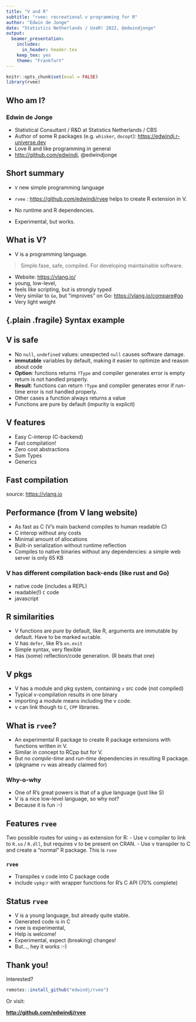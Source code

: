 ```yaml
---
title: "V and R"
subtitle: "rvee: recreational v programming for R" 
author: "Edwin de Jonge"
date: "Statistics Netherlands / UseR! 2022, @edwindjonge"
output:
  beamer_presentation:
    includes:
      in_header: header.tex
    keep_tex: yes
    theme: "Frankfurt"
---
```


```r
knitr::opts_chunk$set(eval = FALSE)
library(rvee)
```

##  {.plain .fragile}

```{=tex}
\begin{centering}
  \includegraphics[width=0.8\paperwidth]{img/rv}
  \par
\end{centering}
```
## Who am I?

### Edwin de Jonge

-   Statistical Consultant / R&D at Statistics Netherlands / CBS
-   Author of some R packages (e.g. `whisker`, `docopt`): <https://edwindj.r-universe.dev>
-   Love R and like programming in general
-   <http://github.com/edwindj>, @edwindjonge

## Short summary

\large

-   `V` new simple programming language

-   `rvee` : <https://github.com/edwindj/rvee> helps to create R extension in V.

-   No runtime and R dependencies.

-   Experimental, but works.

## What is V?

-   V is a programming language.

> Simple.fase, safe, compiled. 
For developing maintainable software.

-   Website: <https://vlang.io/>
-   young, low-level,
-   feels like scripting, but is strongly typed
-   Very similar to `Go`, but "improves" on Go: <https://vlang.io/compare#go>
-   Very light weight

## {.plain .fragile} Syntax example

```{=tex}
\begin{centering}
  \includegraphics[width=0.8\paperwidth]{img/example.v}
  \par
\end{centering}
```

## V is safe

```{=tex}
\includegraphics[width=0.1\paperwidth]{img/vlang}
```

- No `null`, `undefined` values: unexpected `null` causes software damage. 
- **immutable** variables by default, making it easier to optimize and reason about code
- **Option**: functions returns `?Type` and compiler generates error is empty return is not handled properly.
- **Result**: functions can return `!Type` and compiler generates error if run-time error is not handled properly.
- Other cases a function always returns a value
- Functions are pure by default (impurity is explicit)

## V features

-   Easy C-interop (C-backend)
-   Fast compilation!
-   Zero cost abstractions
-   Sum Types
-   Generics

## Fast compilation  {.plain .fragile} 
\begin{centering}
  \includegraphics[width=0.8\paperwidth]{img/compilation}
  \par
\end{centering}

\tiny source: <https://vlang.io>

## Performance (from V lang website)

-   As fast as C (V's main backend compiles to human readable C)
-   C interop without any costs
-   Minimal amount of allocations
-   Built-in serialization without runtime reflection
-   Compiles to native binaries without any dependencies: a simple web server is only 65 KB

### V has different compilation back-ends (like rust and Go)

-   native code (includes a REPL)
-   readable(!) `C` code
-   javascript

## R similarities

-   V functions are *pure* by default, like R, 
arguments are immutable by default. Have to be marked `mut`able.
- V has `defer`, like R's `on.exit`
- Simple syntax, very flexible
- Has (some) reflection/code generation. (R beats that one)

## V pkgs

-   V has a module and pkg system, containing `v` src code (not compiled)
-   Typical v-compilation results in one binary
-   importing a module means including the v code.
-   v can link though to `C`, `CPP` libraries.

## What is `rvee`?

- An experimental R package to create R package extensions with functions written in V.
- Similar in concept to RCpp but for V.
- But no _compile-time_ and _run-time_ dependencies in resulting R package.
- (pkgname `rv` was already claimed for)

### Why-o-why

- One of R's great powers is that of a glue language (just like S)
- V is a nice low-level language, so why not?
- Because it is fun :-)

## Features `rvee`
Two possible routes for using `v` as extension for R:
- Use v compiler to link to `R.so` / `R.dll`, but requires v to be present on CRAN.
- Use v transpiler to C and create a "normal" R package. This is `rvee`

### `rvee`

-   Transpiles v code into C package code
-   include `vpkg`:`r` with wrapper functions for R's C API (70% complete)

## Status `rvee`

-   V is a young language, but already quite stable.
-   Generated code is in C
-   rvee is experimental,
-   Help is welcome!
-   Experimental, expect (breaking) changes!
-   But..., hey it works :-) 

## Thank you!

\Large Interested?

``` r
remotes::install_github("edwindj/rvee")
```

Or visit:

[**http://github.com/edwindj/rvee**](http://github.com/edwindj/rvee)
